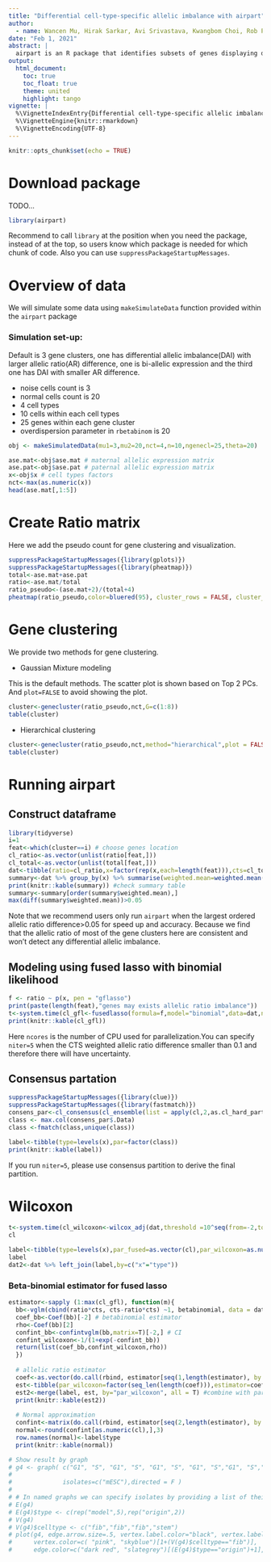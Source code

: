 ```yaml
---
title: "Differential cell-type-specific allelic imbalance with airpart"
author: 
  - name: Wancen Mu, Hirak Sarkar, Avi Srivastava, Kwangbom Choi, Rob Patro, Michael I. Love
date: "Feb 1, 2021"
abstract: |
  airpart is an R package that identifies subsets of genes displaying differential CTS allelic imbalance across all cell types.
output: 
  html_document:
    toc: true
    toc_float: true 
    theme: united
    highlight: tango
vignette: |
  %\VignetteIndexEntry{Differential cell-type-specific allelic imbalance with airpart}
  %\VignetteEngine{knitr::rmarkdown}
  %\VignetteEncoding{UTF-8}
---
```


```r
knitr::opts_chunk$set(echo = TRUE)
```

# Download package

TODO...

```r
library(airpart)
```

Recommend to call `library` at the position when you need the package,
instead of at the top, so users know which package is needed for which
chunk of code. Also you can use `suppressPackageStartupMessages`.

# Overview of data
We will simulate some data using `makeSimulateData` function provided within the `airpart` package

### Simulation set-up:
Default is 3 gene clusters, one has differential allelic imbalance(DAI) with larger allelic ratio(AR) difference, one is bi-allelic expression and the third one has DAI with smaller AR difference.

* noise cells count is 3
* normal cells count is 20
* 4 cell types
* 10 cells within each cell types
* 25 genes within each gene cluster
* overdispersion parameter in `rbetabinom` is 20

```r
obj <- makeSimulatedData(mu1=3,mu2=20,nct=4,n=10,ngenecl=25,theta=20)
```

```r
ase.mat<-obj$ase.mat # maternal allelic expression matrix
ase.pat<-obj$ase.pat # paternal allelic expression matrix
x<-obj$x # cell types factors
nct<-max(as.numeric(x))
head(ase.mat[,1:5])
```

# Create Ratio matrix
Here we add the pseudo count for gene clustering and visualization.
```r
suppressPackageStartupMessages({library(gplots)})
suppressPackageStartupMessages({library(pheatmap)})
total<-ase.mat+ase.pat
ratio<-ase.mat/total
ratio_pseudo<-(ase.mat+2)/(total+4)
pheatmap(ratio_pseudo,color=bluered(95), cluster_rows = FALSE, cluster_cols = FALSE,show_colnames = F,show_rownames = F)
```

# Gene clustering

We provide two methods for gene clustering. 

* Gaussian Mixture modeling

This is the default methods. The scatter plot is shown based on Top 2 PCs. And `plot=FALSE` to avoid showing the plot.
```r
cluster<-genecluster(ratio_pseudo,nct,G=c(1:8))
table(cluster)
```

* Hierarchical clustering 
```r
cluster<-genecluster(ratio_pseudo,nct,method="hierarchical",plot = FALSE)
table(cluster)
```
# Running airpart

## Construct dataframe
```r
library(tidyverse)
i=1
feat<-which(cluster==i) # choose genes location
cl_ratio<-as.vector(unlist(ratio[feat,]))
cl_total<-as.vector(unlist(total[feat,]))
dat<-tibble(ratio=cl_ratio,x=factor(rep(x,each=length(feat))),cts=cl_total)
summary<-dat %>% group_by(x) %>% summarise(weighted.mean=weighted.mean(ratio,cts,na.rm = T),mean=mean(ratio,na.rm = T),var=var(ratio,na.rm = T)) %>% data.frame()
print(knitr::kable(summary)) #check summary table
summary<-summary[order(summary$weighted.mean),]
max(diff(summary$weighted.mean))>0.05
```
Note that we recommend users only run `airpart` when the largest ordered allelic ratio difference>0.05 for speed up and accuracy. Because we find that the allelic ratio of most of the gene clusters here are consistent and won't detect any differential allelic imbalance.

## Modeling using fused lasso with binomial likelihood

```r
f <- ratio ~ p(x, pen = "gflasso")
print(paste(length(feat),"genes may exists allelic ratio imbalance"))
t<-system.time(cl_gfl<-fusedlasso(formula=f,model="binomial",data=dat,ncores=4,niter = 1))[[3]]
print(knitr::kable(cl_gfl))
```
Here `ncores` is the number of CPU used for parallelization.You can specify `niter=5` when the CTS weighted allelic ratio difference smaller than 0.1 and therefore there will have uncertainty.

## Consensus partation
```r
suppressPackageStartupMessages({library(clue)})
suppressPackageStartupMessages({library(fastmatch)})
consens_par<-cl_consensus(cl_ensemble(list = apply(cl,2,as.cl_hard_partition)),method = "SM")
class <- max.col(consens_par$.Data)
class <-fmatch(class,unique(class))

label<-tibble(type=levels(x),par=factor(class))
print(knitr::kable(label))
```
If you run `niter=5`, please use consensus partition to derive the final partition.

# Wilcoxon 
```r
t<-system.time(cl_wilcoxon<-wilcox_adj(dat,threshold =10^seq(from=-2,to=-0.4,by=0.1)))[[3]]
cl
```
```r
label<-tibble(type=levels(x),par_fused=as.vector(cl),par_wilcoxon=as.numeric(cl_wilcoxon))
label
dat2<-dat %>% left_join(label,by=c("x"="type"))
```


### Beta-binomial estimator for fused lasso
```r
estimator<-sapply (1:max(cl_gfl), function(m){
  bb<-vglm(cbind(ratio*cts, cts-ratio*cts) ~1, betabinomial, data = dat2[which(dat2$par_wilcoxon==m),], trace = F)
  coef_bb<-Coef(bb)[-2] # betabinomial estimator
  rho<-Coef(bb)[2]
  confint_bb<-confintvglm(bb,matrix=T)[-2,] # CI
  confint_wilcoxon<-1/(1+exp(-confint_bb)) 
  return(list(coef_bb,confint_wilcoxon,rho))
  })
  
  # allelic ratio estimator
  coef<-as.vector(do.call(rbind, estimator[seq(1,length(estimator), by = 3)]))
  est<-tibble(par_wilcoxon=factor(seq_len(length(coef))),estimator=coef)
  est2<-merge(label, est, by="par_wilcoxon", all = T) #combine with partation label
  print(knitr::kable(est2))
  
  # Normal approximation
  confint<-matrix(do.call(rbind, estimator[seq(2,length(estimator), by = 3)]),ncol=2) %>%as_tibble() %>% setNames(names(estimator[[2]]))
  normal<-round(confint[as.numeric(cl),],3)
  row.names(normal)<-label$type
  print(knitr::kable(normal))
```

```r
# Show result by graph
# g4 <- graph( c("G1", "S", "G1", "S", "G1", "S", "G1", "S","G1", "S","G1","S","S","G2/M"), 
# 
#              isolates=c("mESC"),directed = F )  
# 
# # In named graphs we can specify isolates by providing a list of their names.
# E(g4)
# E(g4)$type <- c(rep("model",5),rep("origin",2))
# V(g4)
# V(g4)$celltype <- c("fib","fib","fib","stem")
# plot(g4, edge.arrow.size=.5, vertex.label.color="black", vertex.label.dist=1.5,
#      vertex.color=c( "pink", "skyblue")[1+(V(g4)$celltype=="fib")],
#      edge.color=c("dark red", "slategrey")[(E(g4)$type=="origin")+1], ) 
```


